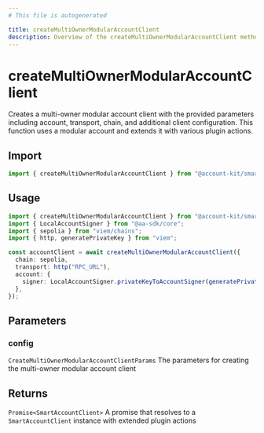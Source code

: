 ```yaml
---
# This file is autogenerated

title: createMultiOwnerModularAccountClient
description: Overview of the createMultiOwnerModularAccountClient method
---
```


# createMultiOwnerModularAccountClient

Creates a multi-owner modular account client with the provided parameters including account, transport, chain, and additional client configuration. This function uses a modular account and extends it with various plugin actions.

## Import

```ts
import { createMultiOwnerModularAccountClient } from "@account-kit/smart-contracts";
```

## Usage

```ts
import { createMultiOwnerModularAccountClient } from "@account-kit/smart-contracts";
import { LocalAccountSigner } from "@aa-sdk/core";
import { sepolia } from "viem/chains";
import { http, generatePrivateKey } from "viem";

const accountClient = await createMultiOwnerModularAccountClient({
  chain: sepolia,
  transport: http("RPC_URL"),
  account: {
    signer: LocalAccountSigner.privateKeyToAccountSigner(generatePrivateKey()),
  },
});
```

## Parameters

### config

`CreateMultiOwnerModularAccountClientParams`
The parameters for creating the multi-owner modular account client

## Returns

`Promise<SmartAccountClient>`
A promise that resolves to a `SmartAccountClient` instance with extended plugin actions
